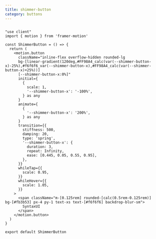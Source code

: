 ```yaml
---
title: shimmer-button
category: buttons
---
```


```/shimmer-button.tsx

"use client"
import { motion } from 'framer-motion'

const ShimmerButton = () => {
  return (
    <motion.button
      className="inline-flex overflow-hidden rounded-lg 
      bg-[linear-gradient(120deg,#FF98A4_calc(var(--shimmer-button-x)-25%),#f6f6f6_var(--shimmer-button-x),#FF98A4_calc(var(--shimmer-button-x)+25%))] 
      [--shimmer-button-x:0%]"
      initial={
        {
          scale: 1,
          '--shimmer-button-x': '-100%',
        } as any
      }
      animate={
        {
          '--shimmer-button-x': '200%',
        } as any
      }
      transition={{
        stiffness: 500,
        damping: 20,
        type: 'spring',
        '--shimmer-button-x': {
          duration: 3,
          repeat: Infinity,
          ease: [0.445, 0.05, 0.55, 0.95],
        },
      }}
      whileTap={{
        scale: 0.95,
      }}
      whileHover={{
        scale: 1.05,
      }}
    >
      <span className="m-[0.125rem] rounded-[calc(0.5rem-0.125rem)] bg-[#fb3b53] px-4 py-1 text-xs text-[#f6f6f6] backdrop-blur-sm">
        SyntaxUI
      </span>
    </motion.button>
  )
}

export default ShimmerButton
```
